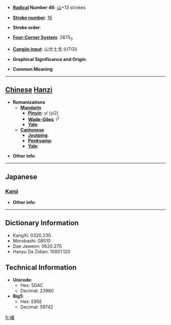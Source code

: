 * '''[[Wiktionary:Chinese radical index| Radical]] Number 46''': [[Wiktionary:Chinese radical index 山|山]]+13 strokes

* '''[[Wiktionary:Chinese total strokes index|Stroke number]]''': [[Wiktionary:Chinese total strokes index 16|16]]

* '''Stroke order''': 

* '''[[Wiktionary:Chinese four corner index|Four-Corner System]]''': 2875<sub>3</sub>

* '''[[Wiktionary:Chinese Cangjie index|Cangjie input]]''': 山廿土戈 (UTGI)

* '''Graphical Significance and Origin''': 

* '''Common Meaning'''

----

== [[Chinese]] [[Hanzi]] ==

* '''Romanizations'''
** '''[[Mandarin]]'''
*** '''[[Pinyin]]''': yí (yi2)
*** '''[[Wade-Giles]]''': i<sup>2</sup>
*** '''[[Yale]]''': 
** '''[[Cantonese]]'''
*** '''[[Jyutping]]''':
*** '''[[Penkyamp]]''': 
*** '''[[Yale]]''': 

* '''Other info''': 

----

==Japanese==
===[[Kanji]]===
{{kanji|on readings=[[ぎ]] (gi)|kun readings=[[けわしい]] (kewashii)}}

* '''Other info''':  

----

== Dictionary Information ==

* KangXi: 0320.230
* Morobashi: 08510
* Dae Jaweon: 0620.270
* Hanyu Da Zidian: 10801.120

== Technical Information ==

* '''Unicode''':
** Hex: 5DAC
** Decimal: 23980
* '''Big5''':
** Hex: E95E
** Decimal: 59742

[[fr:嶬]]